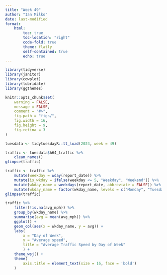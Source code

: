 ```yaml
---
title: "Week 49"
author: "Ian Milko"
date: last-modified
format:
    html:
        toc: true
        toc-location: "right"
        code-fold: true
        theme: flatly
        self-contained: true
        echo: true
---
```



```r

library(tidyverse)
library(janitor)
library(cowplot)
library(lubridate)
library(ggthemes)

knitr::opts_chunk$set(
    warning = FALSE,
    message = FALSE,
    comment = "#>",
    fig.path = "figs/",
    fig.width = 16,
    fig.height = 9,
    fig.retina = 3
)

tuesdata <- tidytuesdayR::tt_load(2024, week = 49)

traffic <- tuesdata$A64_traffic %>%
    clean_names()
glimpse(traffic)

```

```r

traffic <- traffic %>%
    mutate(weekday = wday(report_date)) %>%
    mutate(is_wkday = ifelse(weekday <= 5, "Weekday", "Weekend")) %>%
    mutate(wkday_name = weekdays(report_date, abbreviate = FALSE)) %>%
    mutate(wkday_name = factor(wkday_name, levels = c("Monday", "Tuesday", "Wednesday", "Thursday", "Friday", "Saturday", "Sunday")))
glimpse(traffic)

traffic %>%
    filter(!is.na(avg_mph)) %>%
    group_by(wkday_name) %>%
    summarise(avg = mean(avg_mph)) %>%
    ggplot() +
    geom_col(aes(x = wkday_name, y = avg)) +
    labs(
        x = "Day of Week",
        y = "Average speed",
        title = "Average Traffic Speed by Day of Week"
        ) +
    theme_wsj() +
    theme(
        axis.title = element_text(size = 16, face = 'bold')
    )



```

